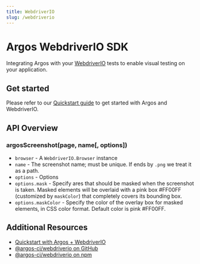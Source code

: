 ```yaml
---
title: WebdriverIO
slug: /webdriverio
---
```


# Argos WebdriverIO SDK

Integrating Argos with your [WebdriverIO](https://webdriver.io) tests to enable visual testing on your application.

## Get started

Please refer to our [Quickstart guide](/quickstart/webdriverio) to get started with Argos and WebdriverIO.

## API Overview

### argosScreenshot(page, name[, options])

- `browser` - A `WebdriverIO.Browser` instance
- `name` - The screenshot name; must be unique. If ends by `.png` we treat it as a path.
- `options` - Options
- `options.mask` - Specify ares that should be masked when the screenshot is taken. Masked elements will be overlaid with a pink box #FF00FF (customized by `maskColor`) that completely covers its bounding box.
- `options.maskColor` - Specify the color of the overlay box for masked elements, in CSS color format. Default color is pink #FF00FF.

## Additional Resources

- [Quickstart with Argos + WebdriverIO](/quickstart/webdriverio)
- [@argos-ci/webdriverio on GitHub](https://github.com/argos-ci/argos-javascript/tree/main/packages/webdriverio)
- [@argos-ci/webdriverio on npm](https://www.npmjs.com/package/@argos-ci/webdriverio)
